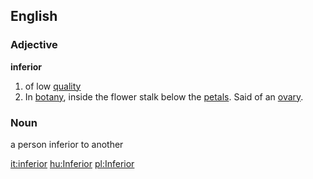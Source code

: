 ==English==
===Adjective===
'''inferior'''
#of low [[quality]]
#In [[botany]], inside the flower stalk below the [[petal]]s. Said of an [[ovary]].

===Noun===
a person inferior to another


[[it:inferior]]
[[hu:Inferior]]
[[pl:Inferior]]